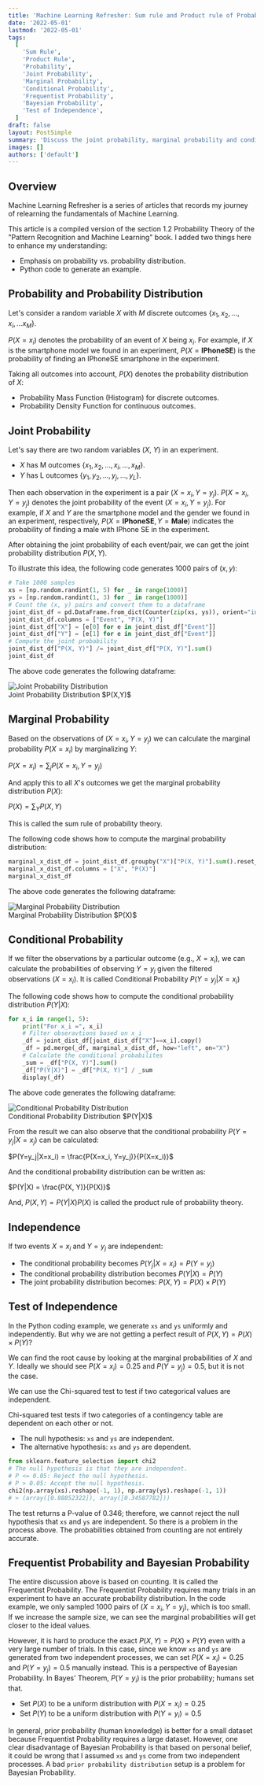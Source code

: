 ```yaml
---
title: 'Machine Learning Refresher: Sum rule and Product rule of Probability Theory'
date: '2022-05-01'
lastmod: '2022-05-01'
tags:
  [
    'Sum Rule',
    'Product Rule',
    'Probability',
    'Joint Probability',
    'Marginal Probability',
    'Conditional Probability',
    'Frequentist Probability',
    'Bayesian Probability',
    'Test of Independence',
  ]
draft: false
layout: PostSimple
summary: 'Discuss the joint probability, marginal probability and conditional probability with Math equations and Python code example.'
images: []
authors: ['default']
---
```


## Overview

Machine Learning Refresher is a series of articles that records my journey of relearning the fundamentals of Machine Learning.

This article is a compiled version of the section 1.2 Probability Theory of the "Pattern Recognition and Machine Learning" book.
I added two things here to enhance my understanding:

- Emphasis on probability vs. probability distribution.
- Python code to generate an example.

## Probability and Probability Distribution

Let's consider a random variable $X$ with $M$ discrete outcomes $\{x_1, x_2,..., x_i, ... x_M\}$.

$P(X=x_i)$ denotes the probability of an event of $X$ being $x_i$. For example,
if $X$ is the smartphone model we found in an experiment, $P(X=\mathbf{IPhoneSE})$ is the probability of finding
an IPhoneSE smartphone in the experiment.

Taking all outcomes into account, $P(X)$ denotes the probability distribution of $X$:

- Probability Mass Function (Histogram) for discrete outcomes.
- Probability Density Function for continuous outcomes.

## Joint Probability

Let's say there are two random variables ($X$, $Y$) in an experiment.

- $X$ has M outcomes $\{x_1, x_2, ..., x_i, ..., x_M\}$.
- $Y$ has L outcomes $\{y_1, y_2, ..., y_j, ..., y_L\}$.

Then each observation in the experiment is a pair $(X=x_i, Y=y_j)$. $P(X=x_i, Y=y_j)$ denotes the joint probability of the event $(X=x_i, Y=y_j)$. For example, if $X$ and $Y$ are the smartphone model and the gender we
found in an experiment, respectively, $P(X=\mathbf{IPhoneSE}, Y=\mathbf{Male})$ indicates the probability of finding a male with IPhone SE in the experiment.

After obtaining the joint probability of each event/pair, we can get the joint probability distribution $P(X, Y)$.

To illustrate this idea, the following code generates 1000 pairs of $(x, y)$:

```python
# Take 1000 samples
xs = [np.random.randint(1, 5) for _ in range(1000)]
ys = [np.random.randint(1, 3) for _ in range(1000)]
# Count the (x, y) pairs and convert them to a dataframe
joint_dist_df = pd.DataFrame.from_dict(Counter(zip(xs, ys)), orient="index").reset_index()
joint_dist_df.columns = ["Event", "P(X, Y)"]
joint_dist_df["X"] = [e[0] for e in joint_dist_df["Event"]]
joint_dist_df["Y"] = [e[1] for e in joint_dist_df["Event"]]
# Compute the joint probability
joint_dist_df["P(X, Y)"] /= joint_dist_df["P(X, Y)"].sum()
joint_dist_df
```

The above code generates the following dataframe:

<div>
  <img
    alt="Joint Probability Distribution"
    src="/static/images/probability-theory/joint-probs.png"
    style={{ maxHeight: '400px', margin: 'auto' }}
  />
  <div className="text-center">Joint Probability Distribution $P(X,Y)$</div>
</div>

## Marginal Probability

Based on the observations of $(X=x_i, Y=y_j)$ we can calculate the marginal probability $P(X=x_i)$ by
marginalizing $Y$:

$P(X=x_i) = \sum_{j} P(X=x_i, Y=y_j)$

And apply this to all $X$'s outcomes we get the marginal probability distribution $P(X)$:

$P(X) = \sum_{Y} P(X, Y)$

This is called the sum rule of probability theory.

The following code shows how to compute the marginal probability distribution:

```python
marginal_x_dist_df = joint_dist_df.groupby("X")["P(X, Y)"].sum().reset_index()
marginal_x_dist_df.columns = ["X", "P(X)"]
marginal_x_dist_df
```

The above code generates the following dataframe:

<div>
  <img
    alt="Marginal Probability Distribution"
    src="/static/images/probability-theory/marginal-probs.png"
    style={{ maxHeight: '400px', margin: 'auto' }}
  />
  <div className="text-center">Marginal Probability Distribution $P(X)$</div>
</div>

## Conditional Probability

If we filter the observations by a particular outcome (e.g., $X=x_i$), we can calculate the probabilities of
observing $Y=y_j$ given the filtered observations ($X=x_i$). It is called Conditional Probability $P(Y=y_j|X=x_i)$

The following code shows how to compute the conditional probability distribution $P(Y|X)$:

```python
for x_i in range(1, 5):
    print("For x_i =", x_i)
    # Filter obseravtions based on x_i
    _df = joint_dist_df[joint_dist_df["X"]==x_i].copy()
    _df = pd.merge(_df, marginal_x_dist_df, how="left", on="X")
    # Calculate the conditional probabilites
    _sum = _df["P(X, Y)"].sum()
    _df["P(Y|X)"] = _df["P(X, Y)"] / _sum
    display(_df)
```

The above code generates the following dataframe:

<div>
  <img
    alt="Conditional Probability Distribution"
    src="/static/images/probability-theory/conditional-probs.png"
    style={{ maxHeight: '700px', margin: 'auto' }}
  />
  <div className="text-center">Conditional Probability Distribution $P(Y|X)$</div>
</div>

From the result we can also observe that the conditional probability $P(Y=y_j|X=x_j)$ can be calculated:

$P(Y=y_j|X=x_i) = \frac{P(X=x_i, Y=y_j)}{P(X=x_i)}$

And the conditional probability distribution can be written as:

$P(Y|X) = \frac{P(X, Y)}{P(X)}$

And, $P(X,Y)=P(Y|X)P(X)$ is called the product rule of probability theory.

## Independence

If two events $X=x_i$ and $Y=y_j$ are independent:

- The conditional probability becomes $P(Y_j|X=x_i) = P(Y=y_j)$
- The conditional probability distribution becomes $P(Y|X) = P(Y)$
- The joint probability distribution becomes: $P(X, Y) = P(X) \times P(Y)$

## Test of Independence

In the Python coding example, we generate `xs` and `ys` uniformly and independently. But why we are not
getting a perfect result of $P(X, Y) = P(X) \times P(Y)$?

We can find the root cause by looking at the marginal probabilities of $X$ and $Y$. Ideally we should see $P(X=x_i)=0.25$ and $P(Y=y_j)=0.5$, but
it is not the case.

We can use the Chi-squared test to test if two categorical values are independent.

Chi-squared test tests if two categories of a contingency table are dependent on each other or not.

- The null hypothesis: `xs` and `ys` are independent.
- The alternative hypothesis: `xs` and `ys` are dependent.

```python
from sklearn.feature_selection import chi2
# The null hypothesis is that they are independent.
# P <= 0.05: Reject the null hypothesis.
# P > 0.05: Accept the null hypothesis.
chi2(np.array(xs).reshape(-1, 1), np.array(ys).reshape(-1, 1))
# > (array([0.88852322]), array([0.34587782]))
```

The test returns a P-value of 0.346; therefore, we cannot reject the null hypothesis that `xs` and `ys` are independent. So
there is a problem in the process above. The probabilities obtained from counting are not entirely accurate.

## Frequentist Probability and Bayesian Probability

The entire discussion above is based on counting. It is called the Frequentist Probability.
The Frequentist Probability requires many trials in an experiment to have an accurate probability distribution. In the code example, we only sampled 1000 pairs of $(X=x_i, Y=y_j)$, which is too small.
If we increase the sample size, we can see the marginal probabilities will get closer to the ideal values.

However, it is hard to produce the exact $P(X, Y) = P(X) \times P(Y)$ even with a very large number of trials. In this case, since we know `xs` and `ys` are generated from two
independent processes, we can set $P(X=x_i)=0.25$ and $P(Y=y_j)=0.5$ manually instead. This is a perspective of Bayesian Probability.
In Bayes' Theorem, $P(Y=y_i)$ is the prior probability; humans set that.

- Set $P(X)$ to be a uniform distribution with $P(X=x_i)=0.25$
- Set $P(Y)$ to be a uniform distribution with $P(Y=y_i)=0.5$

In general, prior probability (human knowledge) is better for a small dataset because Frequentist Probability requires a large dataset.
However, one clear disadvantage of Bayesian Probability is that based on personal belief, it could be wrong that I assumed `xs` and `ys` come from
two independent processes. A bad `prior probability distribution` setup is a problem for Bayesian Probability.
